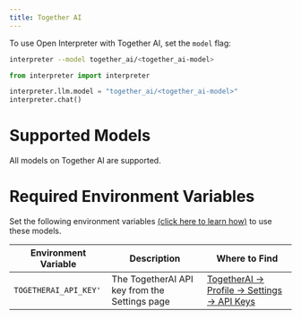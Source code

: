 ---
title: Together AI
---

To use Open Interpreter with Together AI, set the `model` flag:

<CodeGroup>

```bash Terminal
interpreter --model together_ai/<together_ai-model>
```

```python Python
from interpreter import interpreter

interpreter.llm.model = "together_ai/<together_ai-model>"
interpreter.chat()
```

</CodeGroup>

# Supported Models

All models on Together AI are supported.

# Required Environment Variables

Set the following environment variables [(click here to learn how)](https://chat.openai.com/share/1062cdd8-62a1-4aa8-8ec9-eca45645971a) to use these models.

| Environment Variable  | Description                                   | Where to Find                                                                               |
| --------------------- | --------------------------------------------- | ------------------------------------------------------------------------------------------- |
| `TOGETHERAI_API_KEY'` | The TogetherAI API key from the Settings page | [TogetherAI -> Profile -> Settings -> API Keys](https://api.together.xyz/settings/api-keys) |

